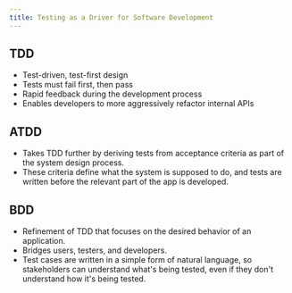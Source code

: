 ```yaml
---
title: Testing as a Driver for Software Development
---
```


## TDD

- Test-driven, test-first design
- Tests must fail first, then pass
- Rapid feedback during the development process
- Enables developers to more aggressively refactor internal APIs

## ATDD

- Takes TDD further by deriving tests from acceptance criteria as part of the system design process.
- These criteria define what the system is supposed to do, and tests are written before the relevant part of the app is developed.

## BDD

- Refinement of TDD that focuses on the desired behavior of an application.
- Bridges users, testers, and developers.
- Test cases are written in a simple form of natural language, so stakeholders can understand what's being tested, even if they don't understand how it's being tested.